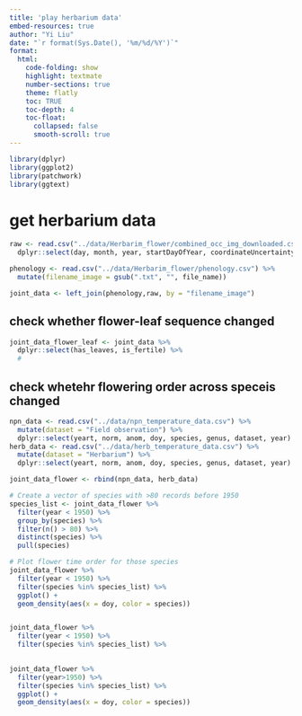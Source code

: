 ```yaml
---
title: 'play herbarium data'
embed-resources: true
author: "Yi Liu"
date: "`r format(Sys.Date(), '%m/%d/%Y')`"
format:
  html:
    code-folding: show
    highlight: textmate
    number-sections: true
    theme: flatly
    toc: TRUE
    toc-depth: 4
    toc-float:
      collapsed: false
      smooth-scroll: true
---
```


```r
library(dplyr)
library(ggplot2)
library(patchwork)
library(ggtext)

```

# get herbarium data

```r
raw <- read.csv("../data/Herbarim_flower/combined_occ_img_downloaded.csv") %>% 
  dplyr::select(day, month, year, startDayOfYear, coordinateUncertaintyInMeters, decimalLongitude, decimalLatitude, filename_image, species, genus,family)

phenology <- read.csv("../data/Herbarim_flower/phenology.csv") %>% 
  mutate(filename_image = gsub(".txt", "", file_name))

joint_data <- left_join(phenology,raw, by = "filename_image")

```

## check whether flower-leaf sequence changed

```r
joint_data_flower_leaf <- joint_data %>% 
  dplyr::select(has_leaves, is_fertile) %>% 
  # 
```

## check whetehr flowering order across speceis changed
```r
npn_data <- read.csv("../data/npn_temperature_data.csv") %>% 
  mutate(dataset = "Field observation") %>% 
  dplyr::select(yeart, norm, anom, doy, species, genus, dataset, year)
herb_data <- read.csv("../data/herb_temperature_data.csv") %>% 
  mutate(dataset = "Herbarium") %>%
  dplyr::select(yeart, norm, anom, doy, species, genus, dataset, year)

joint_data_flower <- rbind(npn_data, herb_data) 
```


```r
# Create a vector of species with >80 records before 1950
species_list <- joint_data_flower %>% 
  filter(year < 1950) %>% 
  group_by(species) %>% 
  filter(n() > 80) %>% 
  distinct(species) %>% 
  pull(species)

# Plot flower time order for those species
joint_data_flower %>% 
  filter(year < 1950) %>% 
  filter(species %in% species_list) %>% 
  ggplot() +
  geom_density(aes(x = doy, color = species))


joint_data_flower %>% 
  filter(year < 1950) %>% 
  filter(species %in% species_list) %>% 
  
```

```r
joint_data_flower %>% 
  filter(year>1950) %>% 
  filter(species %in% species_list) %>% 
  ggplot() +
  geom_density(aes(x = doy, color = species))
```


